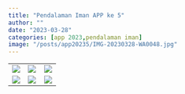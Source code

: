 ```yaml
---
title: "Pendalaman Iman APP ke 5"
author: ""
date: "2023-03-28"
categories: [app 2023,pendalaman iman]
image: "/posts/app20235/IMG-20230328-WA0048.jpg"
---
```


|                                              |                                              |                                              |
|------------------------|------------------------|------------------------|
| ![](/posts/app20235/IMG-20230328-WA0032.jpg) | ![](/posts/app20235/IMG-20230328-WA0035.jpg) | ![](/posts/app20235/IMG-20230328-WA0036.jpg) |
| ![](/posts/app20235/IMG-20230328-WA0034.jpg) | ![](/posts/app20235/IMG-20230328-WA0033.jpg) | ![](/posts/app20235/IMG-20230328-WA0039.jpg) |
